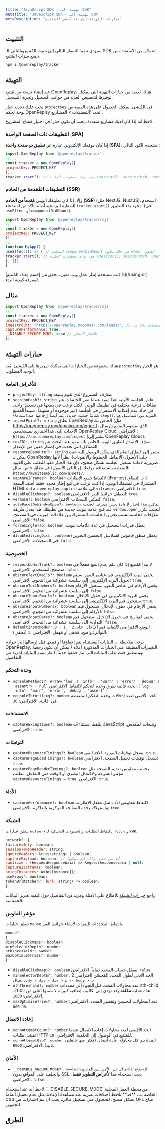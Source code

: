```yaml
---
title: "JavaScript SDK - تهيئة الـ SDK"
metaTitle: "JavaScript SDK - تهيئة الـ SDK"
metaDescription: "خيارات التهيئة لطريقة مُنشئ المُتتبع"
---
```


## التثبيت

سيؤدي تنفيذ السطر التالي إلى تثبيت المُتتبع وبالتالي الـ SDK لتتمكن من الاستفادة من جميع ميزات المُتتبع.

```bash
npm i @openreplay/tracker
```

## التهيئة
عند إنشاء نسخة من مُتتبع OpenReplay، هناك العديد من خيارات التهيئة التي يمكنك توفيرها لتخصيص العديد من جوانب التسجيل وتجربة التسجيل.

يجب عليك تحديد خيار `projectKey` في المُنشئ. يمكنك الحصول على هذه القيمة من لوحة تحكم OpenReplay تحت 'التفضيلات > المشاريع'.

<Aside type="tip">
	لاحظ أنه إذا كان لديك مشاريع متعددة، يجب أن تكون حذراً في اختيار مفتاح المشروع.
</Aside>

### التطبيقات ذات الصفحة الواحدة (SPA)
إذا كان موقعك الإلكتروني عبارة عن **تطبيق ذو صفحة واحدة (SPA)**، استخدم الكود التالي:

```js
import OpenReplay from '@openreplay/tracker';
//...
const tracker = new OpenReplay({
projectKey: PROJECT_KEY
});
tracker.start(); // يعود بوعد بمعلومات الجلسة (sessionID, sessionHash, userUUID)
```

### التطبيقات المُقدمة من الخادم (SSR)
وإلا، إذا كان تطبيقك الويبي **مُقدماً من الخادم (SSR)** (مثل NextJS، NuxtJS)، استخدم الشظية البرمجية أدناه. تأكد من استدعاء `tracker.start()` بمجرد بدء التطبيق (في `useEffect` أو `componentDidMount`).

```js
import OpenReplay from '@openreplay/tracker/cjs';
//...
const tracker = new OpenReplay({
projectKey: PROJECT_KEY,
});
//...
function MyApp() {
useEffect(() => { // استخدم componentDidMount في حالة مكون React الفئوي
tracker.start(); // يعود بوعد بمعلومات الجلسة (sessionID, sessionHash, userUUID)
}, [])
}
```

<Aside type="tip">
	إذا كنت تستخدم إطار عمل ويب معين، تحقق من [قسم إعداد المُتتبع](/using-or) لمعرفة كيفية البدء.
</Aside>

## مثال

```js
import OpenReplay from '@openreplay/tracker/cjs';
//...
const tracker = new OpenReplay({
projectKey: PROJECT_KEY,
ingestPoint: "https://openreplay.mydomain.com/ingest", // عند التعامل مع النسخة المستضافة ذاتياً من OpenReplay
capturePerformance: true,
__DISABLE_SECURE_MODE: true // للاختبار المحلي
});
```

## خيارات التهيئة

هناك مجموعة من الخيارات التي يمكنك تمريرها إلى المُنشئ. يُعد `projectKey` هو الخيار الوحيد المطلوب.

### للأغراض العامة
- `projectKey: string` معرّف المشروع الذي تقوم بتتبعه.
- `sessionHash?: string` هاش الجلسة الأولية. هذا مفيد عندما تعبر الجلسات عبر نطاقات فرعية مختلفة في تطبيقك الويبي، لكنك ترغب في دمجها في تسجيل واحد. في حالة عدم إمكانية الاستمرار في الجلسة (غير موجودة أو منتهية)، سيبدأ المتتبع تلقائياً جلسة جديدة. يتم أيضاً إرجاعها عند استدعاء `stop()`. المزيد من التفاصيل [هنا](/troubleshooting/session-recordings#replaysarebrokenacrosssubdomains).
- `ingestPoint?: string` نطاق OpenReplay الخاص بك (مثل https://openreplay.mydomain.com/ingest)، الذي سيقوم المتتبع بإرسال الأحداث إليه. هذا اختياري لمستخدمي OpenReplay Cloud. الافتراضي: `https://api.openreplay.com/ingest` (يشير إلى OpenReplay Cloud).
- `revID?: string` معرّف الإصدار لتطبيق الويب الخاص بك. مفيد عند البحث عن المشاكل التي تحدث في إصدار معين من الإصدار.
- `resourceBaseHref?: string` يشير إلى النطاق العام الذي يمكن الوصول إليه حيث يمكن لـ OpenReplay جلب الأصول (الأنماط، الخطوط والأيقونات). نظراً لأنها ضرورية لإعادة تشغيل الجلسة بشكل صحيح، فإن هذا الخيار مفيد للتغلب على القيود المتعلقة باستضافة موقعك (وبالتالي الأصول) في نطاق خاص. مثال: `https://mysitepublic.com/assets/`.
- `captureIFrames?: boolean` لالتقاط جميع الإطارات (iFrames) ذات النطاق المشترك في تطبيقك الويبي. إذا كنت ترغب في تتبع إطار محدد، فقط أضف السمة HTML `data-openreplay-capture` إلى علامة `<iframe>`. الافتراضي: `true`.
- `disableClickmaps?: boolean` لتعطيل خرائط النقر. الافتراضي: `true`.
- `verbose?: boolean` لتمكين السجلات. الافتراضي: `false`.
- `autoResetOnWindowOpen?: boolean` تمكين هذا الخيار لإعادة تعيين معرف الجلسة عند فتح علامة تبويب جديدة من تطبيقك. هذا يعدل طريقة `window.open` لتجنب تكرار معرّفات الجلسة بسبب تخزين الجلسات المشترك بين علامات التبويب في المتصفح. الافتراضي: `false`.
- `forceSingleTab: boolean` يعطل قدرات التسجيل في عدة علامات تبويب. الافتراضي: `false`.
- `disableStringDict: boolean` يعطل منطق قاموس السلاسل (لتحسين التخزين) في التسجيلات. الافتراضي: `false`.

### الخصوصية

- `respectDoNotTrack?: boolean` لا يبدأ المُتتبع إذا كان علم عدم التتبع مفعلاً في متصفح المستخدم. الافتراضي: `false`.
- `obscureTextEmails?: boolean` يخفي البريد الإلكتروني في عناصر النص. سيتم تحويل البريد الإلكتروني إلى سلسلة عشوائية من النجوم. الافتراضي: `true`.
- `obscureTextNumbers?: boolean` يخفي الأرقام في عناصر النص. ستتحول الأرقام إلى سلسلة عشوائية من النجوم. الافتراضي: `false`.
- `obscureInputEmails?: boolean` يخفي البريد الإلكتروني في حقول الإدخال. ستتحول قيم البريد الإلكتروني إلى سلسلة عشوائية من النجوم. الافتراضي: `true`.
- `obscureInputNumbers?: boolean` يخفي الأرقام في حقول الإدخال. ستتحول قيم الأرقام إلى سلسلة عشوائية من النجوم. الافتراضي: `false`.
- `obscureInputDates?: boolean` يخفي التواريخ في حقول الإدخال. ستتحول قيم التواريخ إلى سلسلة عشوائية من النجوم. الافتراضي: `false`.
- `defaultInputMode?: 0 | 1 | 2` الوضع الافتراضي لالتقاط قيم الإدخال. على التوالي: واضح، مُخفى أو مُهمل. الافتراضي: `1` (مُخفى).

يرجى ملاحظة أن البيانات المستثناة يتم إخفاؤها أو قمعها قبل إرسالها إلى خوادم OpenReplay. التغييرات المطبقة على الخيارات المذكورة أعلاه لا يمكن أن تكون رجعية وستنطبق فقط على البيانات التي يتم جمعها حديثاً. انظر [تنقية البيانات](/installation/sanitize-data) لمزيد من التفاصيل.

### وحدة التحكم

- `consoleMethods?: Array<'log' | 'info' | 'warn' | 'error'  'debug' | 'assert'> | null` يحدد قائمة طرق وحدة التحكم لالتقاط. الافتراضي: `['log', 'info', 'warn', 'error', 'debug', 'assert']`
- `consoleThrottling?: number` الحد الأقصى لعدد إدخالات وحدة التحكم الملتقطة في الثانية. الافتراضي: `30`.

### الاستثناءات

- `captureExceptions?: boolean` يلتقط استثناءات JavaScript وتتبعات المكدس. الافتراضي: `true`.

### التوقيتات

- `captureResourceTimings?: boolean` يسجل توقيتات الموارد. الافتراضي: `true`.
- `capturePageLoadTimings?: boolean` يسجل توقيتات تحميل الصفحة. الافتراضي: `true`.
- `capturePageRenderTimings?: boolean` يحسب مقاييس تقديم الصفحة مثل مؤشر السرعة والاكتمال البصري أو الوقت حتى التفاعل. يتطلب `captureResourceTimings = true`. الافتراضي: `true`.

### الأداء

- `capturePerformance?: boolean` لالتقاط مقاييس الأداء مثل معدل الإطارات واستهلاك وحدة المعالجة المركزية والذاكرة. الافتراضي: `true`.

### الشبكة

تتعلق خيارات `network` بالتقاط الطلبات والحمولات الشبكية لـ `fetch` و `XHR`.

```js
network?: {
failuresOnly: boolean;
sessionTokenHeader: string;
ignoreHeaders: Array<string> | boolean;
capturePayload: boolean; // تأكد من تنقية بياناتك قبل تمكينها
sanitizer: (RequestResponseData) => RequestResponseData | null;
captureInIframes: boolean;
axiosInstances: AxiosInstance[];
useProxy?: boolean;
tokenUrlMatcher?: (url: string) => boolean;
}
```

راجع [خيارات الشبكة](/installation/network-options) للاطلاع على الأمثلة ومزيد من التفاصيل حول كيفية تحرير البيانات الحساسة.

### مؤشر الماوس

تتعلق خيارات `mouse` بالتقاط المحددات للنقرات لإنشاء خرائط النقر.

```js
mouse?:
{
disableClickmaps?: boolean
minSelectorDepth?: number
nthThreshold?: number
maxOptimiseTries?: number
}
```

- `disableClickmaps?: boolean` يعطل حساب المحدد تماماً. الافتراضي: `false`.
- `minSelectorDepth?: number` الحد الأدنى لطول المحدد المُحسّن (افتراضي 2). مثال: `body > div > div > p => body > p`
- `nthThreshold?: number` عدد محاولات المحدد قبل اللجوء إلى محددات nth-child. هذه عملية **مكلفة** وقد تؤدي إلى تكاليف إضافية كبيرة، لا تضعها أعلى من 2000. الافتراضي: `1000`.
- `maxOptimiseTries?: number` عدد المحاولات لتحسين وتقصير المحدد. الافتراضي: `10 000`.

### إعادة الاتصال

- `connAttemptCount?: number` الحد الأقصى لعدد محاولات إعادة الاتصال عندما تفشل طلبات HTTP للمُتتبع في الوصول إلى الخلفية. الافتراضي: `10`.
- `connAttemptGap?: number` المدة بين كل محاولة إعادة اتصال (مُعبّر عنها بالمللي ثانية). الافتراضي: `8000`.

### الأمان

- `__DISABLE_SECURE_MODE?: boolean` للسماح بالاتصال غير الآمن بين المتتبع والخلفية على المواقع بدون SSL. يجب استخدام هذا **لأغراض التطوير فقط**. الافتراضي: `false`.

<Aside type="caution">
	لاحظ أنه عند استخدام `__DISABLE_SECURE_MODE` من محطة العمل المحلية الخاصة بك، **قد** تلاحظ اختلافات بصرية عند مشاهدة
	الإعادة، مثل عدم تحميل أنماط CSS بشكل صحيح.
	للحصول على تسجيل مثالي، يجب أن تتم اختباراتك من URL متاح للجمهور.
</Aside>

## الطرق
<div class="grid grid-cols-12 md:grid-cols-12 gap-3 md:gap-4">
	<ORCard title="تعرّف على الطرق" url="/sdk/methods" hideIcon={true} width="100"/>
</div>
